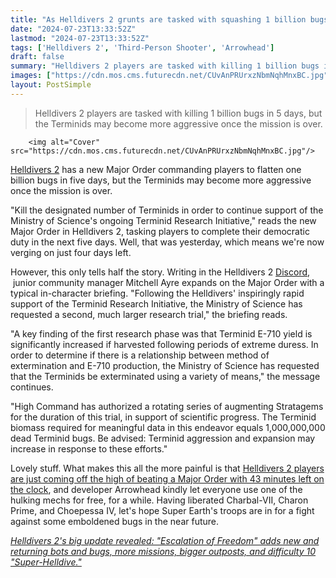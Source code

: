 ```yaml
---
title: "As Helldivers 2 grunts are tasked with squashing 1 billion bugs, High Command not-so-subtly hints that 'Terminid aggression and expansion may increase in response'"
date: "2024-07-23T13:33:52Z"
lastmod: "2024-07-23T13:33:52Z"
tags: ['Helldivers 2', 'Third-Person Shooter', 'Arrowhead']
draft: false
summary: "Helldivers 2 players are tasked with killing 1 billion bugs in 5 days, but the Terminids may become more aggressive once the mission is over."
images: ["https://cdn.mos.cms.futurecdn.net/CUvAnPRUrxzNbmNqhMnxBC.jpg"]
layout: PostSimple
---
```

> Helldivers 2 players are tasked with killing 1 billion bugs in 5 days, but the Terminids may become more aggressive once the mission is over.


        <img alt="Cover" src="https://cdn.mos.cms.futurecdn.net/CUvAnPRUrxzNbmNqhMnxBC.jpg"/>
        
[Helldivers 2](https://www.gamesradar.com/helldivers-2-guide/) has a new Major Order commanding players to flatten one billion bugs in five days, but the Terminids may become more aggressive once the mission is over.

"Kill the designated number of Terminids in order to continue support of the Ministry of Science's ongoing Terminid Research Initiative," reads the new Major Order in Helldivers 2, tasking players to complete their democratic duty in the next five days. Well, that was yesterday, which means we're now verging on just four days left.

However, this only tells half the story. Writing in the Helldivers 2 [Discord](https://discord.com/channels/1102970375731691612/1205167948646449253/1265176050921373787),  junior community manager Mitchell Ayre expands on the Major Order with a typical in-character briefing. "Following the Helldivers' inspiringly rapid support of the Terminid Research Initiative, the Ministry of Science has requested a second, much larger research trial," the briefing reads.

"A key finding of the first research phase was that Terminid E-710 yield is significantly increased if harvested following periods of extreme duress. In order to determine if there is a relationship between method of extermination and E-710 production, the Ministry of Science has requested that the Terminids be exterminated using a variety of means," the message continues.

"High Command has authorized a rotating series of augmenting Stratagems for the duration of this trial, in support of scientific progress. The Terminid biomass required for meaningful data in this endeavor equals 1,000,000,000 dead Terminid bugs. Be advised: Terminid aggression and expansion may increase in response to these efforts."

Lovely stuff. What makes this all the more painful is that [Helldivers 2 players are just coming off the high of beating a Major Order with 43 minutes left on the clock](https://www.gamesradar.com/games/third-person-shooter/helldivers-2-grunts-pull-off-a-clutch-major-order-win-with-43-minutes-to-spare-and-high-command-is-so-impressed-that-were-all-being-given-free-mech-suits-for-a-while/), and developer Arrowhead kindly let everyone use one of the hulking mechs for free, for a while. Having liberated Charbal-VII, Charon Prime, and Choepessa IV, let's hope Super Earth's troops are in for a fight against some emboldened bugs in the near future.

[<em>Helldivers 2's big update revealed: "Escalation of Freedom" adds new and returning bots and bugs, more missions, bigger outposts, and difficulty 10 "Super-Helldive."</em>](https://www.gamesradar.com/games/third-person-shooter/helldivers-2s-big-update-revealed-escalation-of-freedom-adds-new-and-returning-bots-and-bugs-more-missions-bigger-outposts-and-difficulty-10-super-helldive/)
        